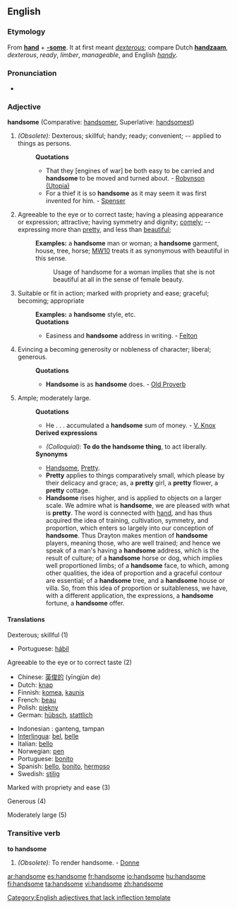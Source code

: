 ==English==

===Etymology===
From '''[[hand]]''' + '''[[-some]]'''. It at first meant ''[[dexterous]]''; compare Dutch '''[[handzaam]]''', ''dexterous'', ''ready'', ''limber'', ''manageable'', and English ''[[handy]]''.

===Pronunciation===
*{{audio|en-us-handsome.ogg|Audio (US)}}

===Adjective===
'''handsome''' (Comparative: [[handsomer]], Superlative: [[handsomest]])
#''(Obsolete):'' Dexterous; skillful; handy; ready; convenient; -- applied to things as persons. 
#:'''Quotations'''
#:*That they [engines of war] be both easy to be carried and '''handsome''' to be moved and turned about. - [[Robynson (Utopia)]]
#:*For a thief it is so '''handsome''' as it may seem it was first invented for him. - [[Spenser]]
#Agreeable to the eye or to correct taste; having a pleasing appearance or expression; attractive; having symmetry and dignity; [[comely]]; -- expressing more than [[pretty]], and less than [[beautiful]]; 
#:'''Examples:''' a '''handsome''' man or woman; a '''handsome''' garment, house, tree, horse; [[MW10]] treats it as synonymous with beautiful in this sense.
#::Usage of handsome for a woman implies that she is not beautiful at all in the sense of female beauty. 
#Suitable or fit in action; marked with propriety and ease; graceful; becoming; appropriate
#:'''Examples:'''  a '''handsome''' style, etc.
#:'''Quotations'''
#:*Easiness and '''handsome''' address in writing. - [[Felton]]
#Evincing a becoming generosity or nobleness of character; liberal; generous.
#:'''Quotations'''
#:*'''Handsome''' is as '''handsome''' does. - [[Old Proverb]]
#Ample; moderately large.
#:'''Quotations'''
#:*He . . . accumulated a '''handsome''' sum of money. - [[V. Knox]]
#:'''Derived expressions'''
#:*''(Colloquial):'' '''To do the handsome thing''', to act liberally. 
#:'''Synonyms'''
#:*[[Handsome]], [[Pretty]].
#:*'''Pretty''' applies to things comparatively small, which please by their delicacy and grace; as, a '''pretty''' girl, a '''pretty''' flower, a '''pretty''' cottage.
#:*'''Handsome''' rises higher, and is applied to objects on a larger scale. We admire what is '''handsome''', we are pleased with what is '''pretty'''. The word is connected with [[hand]], and has thus acquired the idea of training, cultivation, symmetry, and proportion, which enters so largely into our conception of '''handsome'''. Thus Drayton makes mention of '''handsome''' players, meaning those, who are well trained; and hence we speak of a man's having a '''handsome''' address, which is the result of culture; of a '''handsome''' horse or dog, which implies well proportioned limbs; of a '''handsome''' face, to which, among other qualities, the idea of proportion and a graceful contour are essential; of a '''handsome''' tree, and a '''handsome''' house or villa. So, from this idea of proportion or suitableness, we have, with a different application, the expressions, a '''handsome''' fortune, a '''handsome''' offer.

====Translations====
;Dexterous; skillful (1)
{{top}}
*Portuguese: [[hábil]]
{{mid}}
{{bottom}}

;Agreeable to the eye or to correct taste (2)
{{top}}
*Chinese: [[英俊的]] (yīngjùn de)
*Dutch: [[knap]]
*Finnish: [[komea]], [[kaunis]]
*French: [[beau]]
*Polish: [[piękny]]
*German: [[hübsch]], [[stattlich]]
{{mid}}
*Indonesian : ganteng, tampan
*[[Interlingua]]: [[bel]], [[belle]]
*Italian: [[bello]]
*Norwegian: [[pen]]
*Portuguese: [[bonito]]
*Spanish: [[bello]], [[bonito]], [[hermoso]]
*Swedish: [[stilig]]
{{bottom}}

;Marked with propriety and ease (3)
{{top}}
{{mid}}
{{bottom}}

;Generous (4)
{{top}}
{{mid}}
{{bottom}}

;Moderately large (5)
{{top}}
{{mid}}
{{bottom}}

===Transitive verb===
'''to handsome'''
#''(Obsolete):''  To render handsome. - [[Donne]]

[[Category:English adjectives that lack inflection template]]

[[ar:handsome]]
[[es:handsome]]
[[fr:handsome]]
[[io:handsome]]
[[hu:handsome]]
[[fi:handsome]]
[[ta:handsome]]
[[vi:handsome]]
[[zh:handsome]]